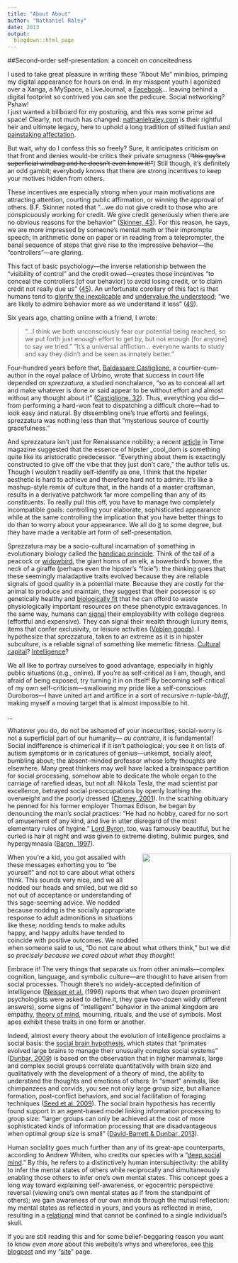 ```yaml
---
title: "About About"
author: "Nathaniel Raley"
date: 2013
output:
  blogdown::html_page
---
```


##Second-order self-presentation: a conceit on conceitedness  

I used to take great pleasure in writing these "About Me" minibios, primping my digital appearance for hours on end. In my misspent youth I agonized over a Xanga, a MySpace, a LiveJournal, a [Facebook](http://www.facebook.com/nathaniel.raley)... leaving behind a digital footprint so contrived you can see the pedicure. Social networking? Pshaw!  
I just wanted a billboard for my posturing, and this was some prime ad space! Clearly, not much has changed: [nathanielraley.com](http://www.nathanielraley.com) is their rightful heir and ultimate legacy, here to uphold a long tradition of stilted fustian and [painstaking affectation](http://en.wikipedia.org/wiki/Impression_management).  

But wait, why do I confess this so freely? Sure, it anticipates criticism on that front and denies would-be critics their private smugness (<strike>"this guy's a superficial windbag and he doesn't even know it!"</strike>) Still though, it's definitely an odd gambit; everybody knows that there are strong incentives to keep your motives hidden from others.  

These incentives are especially strong when your main motivations are attracting attention, courting public affirmation, or winning the approval of others. B.F. Skinner noted that "...we do not give credit to those who are conspicuously working for credit. We give credit generously when there are no obvious reasons for the behavior" ([Skinner, 43](http://www.nathanielraley.com/references.html#skinner1971)). For this reason, he says, we are more impressed by someone's mental math or their impromptu speech; in arithmetic done on paper or in reading from a teleprompter, the banal sequence of steps that give rise to the impressive behavior---the "controllers"---are glaring.  

This fact of basic psychology---the inverse relationship between the "visibility of control" and the credit owed---creates those incentives "to conceal the controllers [of our behavior] to avoid losing credit, or to claim credit not really due us" ([45](http://www.nathanielraley.com/references.html/#skinner1971)). An unfortunate corollary of this fact is that humans tend to [glorify the inexplicable](http://lesswrong.com/lw/j2/explainworshipignore/) and [undervalue the understood](http://lesswrong.com/lw/or/joy_in_the_merely_real/); "we are likely to admire behavior more as we understand it less" ([49](http://www.nathanielraley.com/references.html/#skinner1971)).  

Six years ago, chatting online with a friend, I wrote:

> "...I think we both unconsciously fear our potential being reached, so we put forth just enough effort to get by, but not enough [for anyone] to say we tried." "It's a universal affliction... everyone wants to study and say they didn't and be seen as innately better."

Four-hundred years before that, [Baldassare Castiglione](http://en.wikipedia.org/wiki/Baldessare_Castiglione), a courtier-cum-author in the royal palace of Urbino, wrote that success in court life depended on _sprezzatura_, a studied nonchalance, "so as to conceal all art and make whatever is done or said appear to be without effort and almost without any thought about it" ([Castiglione, 32](http://www.nathanielraley.com/references.html#castiglione)). Thus, everything you did---from performing a hard-won feat to dispatching a difficult chore---had to look easy and natural. By dissembling one's true efforts and feelings, sprezzatura was nothing less than that "mysterious source of courtly gracefulness."  

And sprezzatura isn't just for Renaissance nobility; a recent [article](http://content.time.com/time/arts/article/0,8599,1913220,00.html) in Time magazine suggested that the essence of hipster _cool_dom is something quite like its aristocratic predecessor. "Everything about them is exactingly constructed to give off the vibe that they just don't care," the author tells us. Though I wouldn't readily self-identify as one, I think that the hipster aesthetic is hard to achieve and therefore hard not to admire. It's like a mashup-style remix of culture that, in the hands of a master craftsman, results in a derivative patchwork far more compelling than any of its constituents. To really pull this off, you have to manage two completely incompatible goals: controlling your elaborate, sophisticated appearance while at the same controlling the implication that you have better things to do than to worry about your appearance. We all do [it](http://en.wikipedia.org/wiki/Impression_management) to some degree, but they have made a veritable art form of self-presentation.  

Sprezzatura may be a socio-cultural incarnation of something in evolutionary biology called the [handicap principle](http://en.wikipedia.org/wiki/Handicap_principle). Think of the tail of a peacock or [widowbird](http://en.wikipedia.org/wiki/Long-tailed_Widowbird), the giant horns of an elk, a bowerbird's bower, the neck of a giraffe (perhaps even the hipster's "fixie"): the thinking goes that these seemingly maladaptive traits evolved because they are reliable signals of good quality in a potential mate. Because they are costly for the animal to produce and maintain, they suggest that their possessor is so genetically healthy and [biologically fit](http://en.wikipedia.org/wiki/Fitness_%28biology%29) that he can afford to waste physiologically important resources on these phenotypic extravagances. In the same way, humans can [signal](http://en.wikipedia.org/wiki/Signaling_%28economics%29) their employability with college degrees (effortful and expensive). They can signal their wealth through luxury items, items that confer exclusivity, or leisure activities ([Veblen goods](http://en.wikipedia.org/wiki/Veblen_goods)). I hypothesize that sprezzatura, taken to an extreme as it is in hipster subculture, is a reliable signal of something like memetic fitness. [Cultural capital](http://en.wikipedia.org/wiki/Cultural_capital)? [Intelligence](http://en.wikipedia.org/wiki/Evolution_of_human_intelligence#Sexual_selection)?  

We all like to portray ourselves to good advantage, especially in highly public situations (e.g., online). If you're as self-critical as I am, though, and afraid of being exposed, try turning it in on itself! By becoming self-critical of my own self-criticism—swallowing my pride like a self-conscious Ouroboros—I have united art and artifice in a sort of recursive _n-tuple-bluff_, making myself a moving target that is almost impossible to hit.  

...  

Whatever you do, do not be ashamed of your insecurities; social-worry is not a superficial part of our humanity— _au contraire_, it is fundamental! Social indifference is chimerical if it isn't pathological; you see it on lists of autism symptoms or in caricatures of genius---unkempt, socially aloof, bumbling about; the absent-minded professor whose lofty thoughts are elsewhere. Many great thinkers may well have lacked a brainspace partition for social processing, somehow able to dedicate the whole organ to the carriage of rarefied ideas, but not all: Nikola Tesla, the mad scientist par excellence, betrayed social preoccupations by openly loathing the overweight and the poorly dressed ([Cheney, 2001](http://www.nathanielraley.com/references.html/#cheney2001)). In the scathing obituary he penned for his former employer Thomas Edison, he began by denouncing the man's social practices: "He had no hobby, cared for no sort of amusement of any kind, and live in utter disregard of the most elementary rules of hygine." [Lord Byron](http://en.wikipedia.org/wiki/Lord_byron), too, was famously beautiful, but he curled is hair at night and was given to extreme dieting, bulimic purges, and hypergymnasia ([Baron, 1997](http://www.nathanielraley.com/references.html/#baron1997)).  

<img height="200"  src="garfield.jpg" style="float:right; margin-left: 1%"> When you're a kid, you got assailed with these messages exhorting you to "be yourself" and not to care about what others think. This sounds very nice, and we all nodded our heads and smiled, but we did so not out of acceptance or understanding of this sage-seeming advice. We nodded because nodding is the socially appropriate response to adult admonitions in situations like these; nodding tends to make adults happy, and happy adults have tended to coincide with positive outcomes. We nodded when someone said to us, "Do not care about what others think," but we did so _precisely because we cared about what they thought_!  

Embrace it! The very things that separate us from other animals---complex cognition, language, and symbolic culture---are thought to have arisen from social processes. Though there's no widely-accepted definition of intelligence ([Neisser et al.](http://www.nathanielraley.com/references.html/#neisser1996) (1996) reports that when two dozen prominent psychologists were asked to define it, they gave two-dozen wildly different answers), some signs of "intelligent" behavior in the animal kingdom are empathy, [theory of mind](http://en.wikipedia.org/wiki/Theory_of_mind), mourning, rituals, and the use of symbols. Most apes exhibit these traits in one form or another.  

Indeed, almost every theory about the evolution of intelligence proclaims a social basis: the [social brain hypothesis](http://en.wikipedia.org/wiki/Hominid_intelligence#Social_brain_hypothesis), which states that "primates evolved large brains to manage their unusually complex social systems" ([Dunbar, 2009](http://www.nathanielraley.com/references.html/#dunbar2009)) is based on the observation that in higher mammals, large and complex social groups correlate quantitatively with brain size and qualitatively with the development of a theory of mind, the ability to understand the thoughts and emotions of others. In "smart" animals, like chimpanzees and corvids, you see not only large group size, but alliance formation, post-conflict behaviors, and social facilitation of foraging techniques ([Seed et al. 2009](http://www.nathanielraley.com/references.html/#seed2009)). The social brain hypothesis has recently found support in an agent-based model linking information processing to group size: "larger groups can only be achieved at the cost of more sophisticated kinds of information processing that are disadvantageous when optimal group size is small" ([David-Barrett & Dunbar, 2013](http://www.nathanielraley.com/references.html/#davidbarrett2013)).  

Human sociality goes much further than any of its great-ape counterparts, according to Andrew Whiten, who credits our species with a "[deep social mind](http://en.wikipedia.org/wiki/Deep_social_mind)." By this, he refers to a distinctively human intersubjectivity: the ability to infer the mental states of others while reciprocally and simultaneously enabling those others to infer one's own mental states. This concept goes a long way toward explaining self-awareness, or egocentric perspective reversal (viewing one's own mental states as if from the standpoint of others); we gain awareness of our own minds through the mutual reflection: my mental states as reflected in yours, and yours as reflected in mine, resulting in a [relational](http://en.wikipedia.org/wiki/Relational_theory) mind that cannot be confined to a single individual's skull.

If you are still reading this and for some belief-beggaring reason you want to know _even more_ about this website's whys and wherefores, see [this blogpost](http://blog.nathanielraley.com/2013/12/blog-nauguration-take-2.html) and my "[site](http://www.nathanielraley.com/site.html)" page.  
